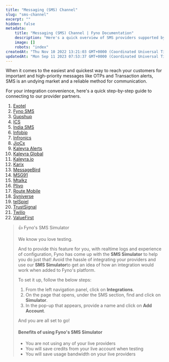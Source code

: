 ```yaml
---
title: "Messaging (SMS) Channel"
slug: "sms-channel"
excerpt: ""
hidden: false
metadata:
    title: "Messaging (SMS) Channel | Fyno Documentation"
    description: "Here's a quick overview of SMS providers supported by Fyno."
    image: []
    robots: "index"
createdAt: "Thu Nov 10 2022 13:21:03 GMT+0000 (Coordinated Universal Time)"
updatedAt: "Mon Sep 11 2023 07:53:37 GMT+0000 (Coordinated Universal Time)"
---
```


When it comes to the easiest and quickest way to reach your customers for important and high-priority messages like OTPs and Transaction alerts, SMS is an undying market and a reliable method for communication.

For your integration convenience, here's a quick step-by-step guide to connecting to our provider partners.

1. [Exotel](./sms-exotel)
2. [Fyno SMS](./sms-fyno-sms)
3. [Gupshup](./sms-gupshup)
4. [ICS](./sms-ics)
5. [India SMS](./sms-indiasms)
6. [Infobip](./sms-infobip)
7. [Infronics](./sms-infronics)
8. [JioCx](./sms-jiocx)
9. [Kaleyra Alerts](./sms-kaleyra-alerts)
10. [Kaleyra Global](./sms-kaleyra-global)
11. [Kaleyra.io](./sms-kaleyraio)
12. [Karix](./sms-karix)
13. [MessageBird](./sms-messagebird)
14. [MSG91](./sms-msg91)
15. [Mtalkz](./sms-mtalkz)
16. [Plivo](./sms-plivo)
17. [Route Mobile](./sms-route-mobile)
18. [Syniverse](./sms-syniverse)
19. [telSpiel](./sms-telspiel)
20. [TrustSignal](./sms-trustsignal)
21. [Twilio](./sms-twilio)
22. [ValueFirst](./sms-valuefirst)

> 👍 Fyno's SMS Simulator
>
> We know you love testing.
>
> And to provide this feature for you, with realtime logs and experience of configuration, Fyno has come up with the **SMS Simulator** to help you do just that! Avoid the hassle of integrating your providers and use our **SMS Simulator**to get an idea of how an integration would work when added to Fyno's platform.
>
> To set it up, follow the below steps:
>
> 1. From the left navigation panel, click on **Integrations**.
> 2. On the page that opens, under the SMS section, find and click on **Simulator**.
> 3. In the pop-up that appears, provide a name and click on **Add Account**.
>
> And you are all set to go!
>
> #### Benefits of using Fyno's SMS Simulator
>
> -   You are not using any of your live providers
> -   You will save credits from your live account when testing
> -   You will save usage bandwidth on your live providers
